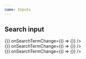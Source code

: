 ```yaml
---
name: Inputs
---
```


## Search input

<div className="components-container">
  <SearchInput
    size="sm"
    items={countries}
    placeholder="Search country"
    onSelect={() => {}}
    onSearchTermChange={() => {}}
  />
</div>

<div className="components-container">
  <SearchInput
    variant="secondary"
    size="sm"
    items={countries}
    placeholder="Search country"
    onSelect={() => {}}
    onSearchTermChange={() => {}}
  />
</div>

<Playground>
  <SearchInput
    size="sm"
    items={countries}
    placeholder="Search country"
    onSelect={() => {}}
    onSearchTermChange={() => {}}
  />
</Playground>
